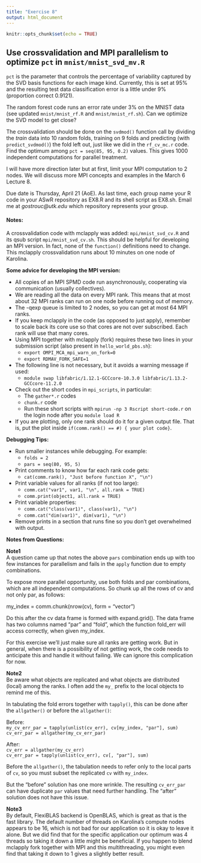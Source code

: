 ```yaml
---
title: "Exercise 8"
output: html_document
---
```


```r
knitr::opts_chunk$set(echo = TRUE)
```
## Use crossvalidation and MPI parallelism to optimize `pct` in `mnist/mnist_svd_mv.R`

`pct` is the parameter that controls the percentage of variability captured by the SVD basis functions for each image kind. Currently, this is set at 95% and the resulting test data classification error is a little under 9% (proportion correct 0.9121).

The random forest code runs an error rate under 3% on the MNIST data (see updated `mnist/mnist_rf.R` and `mnist/mnist_rf.sh`). Can we optimize the SVD model to get close?

The crossvalidation should be done on the `svdmod()` function call by dividing the *train* data into 10 random folds, training on 9 folds and predicting (with `predict_svdmod()`) the fold left out, just like we did in the `rf_cv_mc.r` code. Find the optimum among `pct = seq(85, 95, 0.2)` values. This gives 1000 independent computations for parallel treatment. 

I will have more direction later but at first, limit your MPI computation to 2 nodes. We will discuss more MPI concepts and examples in the March 6 Lecture 8.

Due date is Thursday, April 21 (AoE). As last time, each group name your R code in your ASwR repository as EX8.R and its shell script as EX8.sh. Email me at *gostrouc@utk.edu* which repository represents your group.

#### Notes:

A crossvalidation code with mclapply was added: `mpi/mnist_svd_cv.R` and its qsub script `mpi/mnist_svd_cv.sh`. This should be helpful for developing an MPI version. In fact, none of the `function()` definitions need to change. This mclapply crossvalidation runs about 10 minutes on one node of Karolina.

**Some advice for developing the MPI version:**

* All copies of an MPI SPMD code run asynchronously, cooperating via communication (usually collectives).  
* We are reading all the data on every MPI rank. This means that at most about 32 MPI ranks can run on one node before running out of memory.  
* The -qexp queue is limited to 2 nodes, so you can get at most 64 MPI ranks.  
* If you keep mclapply in the code (as opposed to just apply), remember to scale back its core use so that cores are not over subscribed. Each rank will use that many cores.  
* Using MPI together with mclapply (fork) requires these two lines in your submission script (also present in `hello_world_pbs.sh`):  
   * `export OMPI_MCA_mpi_warn_on_fork=0`  
   * `export RDMAV_FORK_SAFE=1`  
* The following line is not necessary, but it avoids a warning message if used:  
   * `module swap libfabric/1.12.1-GCCcore-10.3.0 libfabric/1.13.2-GCCcore-11.2.0`  
* Check out the short codes in `mpi_scripts`, in particular:  
   * The `gather*.r` codes  
   * `chunk.r` code  
   * Run these short scripts with `mpirun -np 3 Rscript short-code.r` on the login node after you `module load R`
* If you are plotting, only one rank should do it for a given output file. That is, put the plot inside `if(comm.rank() == #) { your plot code}`. 
   
**Debugging Tips:**  

* Run smaller instances while debugging. For example:  
    * `folds = 2`  
    * `pars = seq(80, 95, 5)`  
* Print comments to know how far each rank code gets:  
    * `cat(comm.rank(), "Just before function X", "\n")`  
* Print variable values for all ranks (if not too large):  
    * `comm.cat("var1", var1, "\n", all.rank = TRUE)`  
    * `comm.print(object1, all.rank = TRUE)`  
* Print variable properties:  
    * `comm.cat("class(var1)", class(var1), "\n")`  
    * `comm.cat("dim(var1)", dim(var1), "\n")`  
* Remove prints in a section that runs fine so you don't get overwhelmed with output.

**Notes from Questions:**

**Note1**  
A question came up that notes the above `pars` combination ends up with too few instances for parallelism and fails in the `apply` function due to empty combinations.

To expose more parallel opportunity, use both folds and par combinations, which are all independent computations. So chunk up all the rows of cv and not only par, as follows:

my_index = comm.chunk(nrow(cv), form = "vector")

Do this after the cv data frame is formed with expand.grid(). The data frame has two columns named “par” and “fold”, which the function fold_err will access correctly, when given my_index.

For this exercise we’ll just make sure all ranks are getting work. But in general, when there is a possibility of not getting work, the code needs to anticipate this and handle it without failing. We can ignore this complication for now.

**Note2**  
Be aware what objects are replicated and what objects are distributed (local) among the ranks. I often add the `my_` prefix to the local objects to remind me of this.

In tabulating the fold errors together with `tapply()`, this can be done after the `allgather()` or before the `allgather()`:

Before:  
 `my_cv_err_par = tapply(unlist(cv_err), cv[my_index, "par"], sum)`  
 `cv_err_par = allgather(my_cv_err_par)`  
 
After:  
 `cv_err = allgather(my_cv_err)`  
 `cv_err_par = tapply(unlist(cv_err), cv[, "par"], sum)`  

Before the `allgather()`, the tabulation needs to refer only to the local parts of `cv`, so you must subset the replicated `cv` with `my_index`.

But the "before" solution has one more wrinkle. The resulting `cv_err_par` can have duplicate `par` values that need further handling. The "after" solution does not have this issue.

**Note3**  
By default, FlexiBLAS backend is OpenBLAS, which is great as that is the fast library. The default number of threads on Karolina's compute nodes appears to be 16, which is not bad for our application so it is okay to leave it alone. But we did find that for the specific application our optimum was 4 threads so taking it down a little might be beneficial. If you happen to blend mclapply fork together with MPI and this multithreading, you might even find that taking it down to 1 gives a slightly better result.
